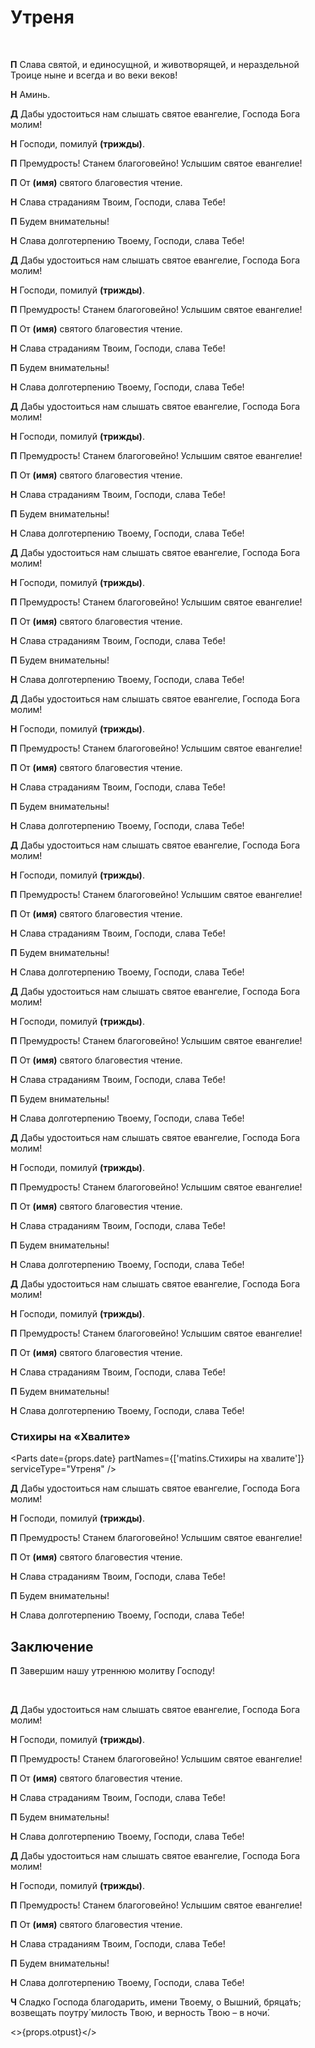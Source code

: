 
<span id="nachalo" />

# Утреня

<br />

**П** Слава святой, и единосущной, и животворящей, и нераздельной Троице ныне и всегда и во веки веков!

**Н** Аминь.

<MdxLoader src="Matins/VelikayaEktenia" lang={props.lang} />

<MdxLoader src="Matins/Prayer1" lang={props.lang} />

<MdxLoader src="Matins/Aliluja4" lang={props.lang} />

<MdxLoader src="Shared/TroparionPassion2" lang={props.lang} />

**Д** Дабы удостоиться нам слышать святое евангелие, Господа Бога молим!

**Н** Господи, помилуй **(трижды)**.

**П** Премудрость! Станем благоговейно! Услышим святое евангелие!

**П** От **(имя)** святого благовестия чтение.

**Н** Слава страданиям Твоим, Господи, слава Тебе!

**П** Будем внимательны!

<div>
    <ReadingsForService readingsForService={{ 'Великой Пятницы': ['Ин., 46 зач., XIII, 31 - XVIII, 1.'] }} />
</div>

**Н** Слава долготерпению Твоему, Господи, слава Тебе!

<MdxLoader src="Matins/AntifonyVelPiat3" lang={props.lang} />

**Д** Дабы удостоиться нам слышать святое евангелие, Господа Бога молим!

**Н** Господи, помилуй **(трижды)**.

**П** Премудрость! Станем благоговейно! Услышим святое евангелие!

**П** От **(имя)** святого благовестия чтение.

**Н** Слава страданиям Твоим, Господи, слава Тебе!

**П** Будем внимательны!

<div>
    <ReadingsForService readingsForService={{ 'Великой Пятницы': ['Ин., 58 зач., XVIII, 1-28.'] }} />
</div>

**Н** Слава долготерпению Твоему, Господи, слава Тебе!

<MdxLoader src="Matins/AntifonyVelPiat6" lang={props.lang} />

**Д** Дабы удостоиться нам слышать святое евангелие, Господа Бога молим!

**Н** Господи, помилуй **(трижды)**.

**П** Премудрость! Станем благоговейно! Услышим святое евангелие!

**П** От **(имя)** святого благовестия чтение.

**Н** Слава страданиям Твоим, Господи, слава Тебе!

**П** Будем внимательны!

<div>
    <ReadingsForService readingsForService={{ 'Великой Пятницы': ['Мф., 109 зач., XXVI, 57-75.'] }} />
</div>

**Н** Слава долготерпению Твоему, Господи, слава Тебе!

<MdxLoader src="Matins/AntifonyVelPiat9" lang={props.lang} />

**Д** Дабы удостоиться нам слышать святое евангелие, Господа Бога молим!

**Н** Господи, помилуй **(трижды)**.

**П** Премудрость! Станем благоговейно! Услышим святое евангелие!

**П** От **(имя)** святого благовестия чтение.

**Н** Слава страданиям Твоим, Господи, слава Тебе!

**П** Будем внимательны!

<div>
    <ReadingsForService readingsForService={{ 'Великой Пятницы': ['Ин., 59 зач., XVIII, 28 - XIX, 16.'] }} />
</div>

**Н** Слава долготерпению Твоему, Господи, слава Тебе!

<MdxLoader src="Matins/AntifonyVelPiat12" lang={props.lang} />

**Д** Дабы удостоиться нам слышать святое евангелие, Господа Бога молим!

**Н** Господи, помилуй **(трижды)**.

**П** Премудрость! Станем благоговейно! Услышим святое евангелие!

**П** От **(имя)** святого благовестия чтение.

**Н** Слава страданиям Твоим, Господи, слава Тебе!

**П** Будем внимательны!

<div>
    <ReadingsForService readingsForService={{ 'Великой Пятницы': ['Мф., 111 зач., XXVII, 3-32.'] }} />
</div>

**Н** Слава долготерпению Твоему, Господи, слава Тебе!

<MdxLoader src="Matins/AntifonyVelPiat15" lang={props.lang} />

**Д** Дабы удостоиться нам слышать святое евангелие, Господа Бога молим!

**Н** Господи, помилуй **(трижды)**.

**П** Премудрость! Станем благоговейно! Услышим святое евангелие!

**П** От **(имя)** святого благовестия чтение.

**Н** Слава страданиям Твоим, Господи, слава Тебе!

**П** Будем внимательны!

<div>
    <ReadingsForService readingsForService={{ 'Великой Пятницы': ['Мк., 67 зач., XV, 16-32.'] }} />
</div>

**Н** Слава долготерпению Твоему, Господи, слава Тебе!

<MdxLoader src="Shared/Blazhenstva" lang={props.lang} />

<Prokimens day={props.day} date={props.date} />

**Д** Дабы удостоиться нам слышать святое евангелие, Господа Бога молим!

**Н** Господи, помилуй **(трижды)**.

**П** Премудрость! Станем благоговейно! Услышим святое евангелие!

**П** От **(имя)** святого благовестия чтение.

**Н** Слава страданиям Твоим, Господи, слава Тебе!

**П** Будем внимательны!

<div>
    <ReadingsForService readingsForService={{ 'Великой Пятницы': ['Мф., 113 зач., XXVII, 33-54.'] }} />
</div>

**Н** Слава долготерпению Твоему, Господи, слава Тебе!

<MdxLoader src="Matins/Prayer10" lang={props.lang} />

<Psalm50 lang={props.lang} />

**Д** Дабы удостоиться нам слышать святое евангелие, Господа Бога молим!

**Н** Господи, помилуй **(трижды)**.

**П** Премудрость! Станем благоговейно! Услышим святое евангелие!

**П** От **(имя)** святого благовестия чтение.

**Н** Слава страданиям Твоим, Господи, слава Тебе!

**П** Будем внимательны!

<div>
    <ReadingsForService readingsForService={{ 'Великой Пятницы': ['Лк., 111 зач., XXIII, 32-49.'] }} />
</div>

**Н** Слава долготерпению Твоему, Господи, слава Тебе!

<MdxLoader src="Matins/PassionFridayCanon" lang={props.lang} />

<MdxLoader src="Matins/Prayer11" lang={props.lang} />

<Exapostilari date={props.date} />

**Д** Дабы удостоиться нам слышать святое евангелие, Господа Бога молим!

**Н** Господи, помилуй **(трижды)**.

**П** Премудрость! Станем благоговейно! Услышим святое евангелие!

**П** От **(имя)** святого благовестия чтение.

**Н** Слава страданиям Твоим, Господи, слава Тебе!

**П** Будем внимательны!

<div>
    <ReadingsForService readingsForService={{ 'Великой Пятницы': ['Ин., 61 зач., XIX, 25-37.'] }} />
</div>

**Н** Слава долготерпению Твоему, Господи, слава Тебе!

<MdxLoader src="Matins/HvalitniePsalmi" lang={props.lang} lent />

### Стихиры на «Хвалите»

<Parts date={props.date} partNames={['matins.Cтихиры на хвалите']} serviceType="Утреня" />

**Д** Дабы удостоиться нам слышать святое евангелие, Господа Бога молим!

**Н** Господи, помилуй **(трижды)**.

**П** Премудрость! Станем благоговейно! Услышим святое евангелие!

**П** От **(имя)** святого благовестия чтение.

**Н** Слава страданиям Твоим, Господи, слава Тебе!

**П** Будем внимательны!

<div>
    <ReadingsForService readingsForService={{ 'Великой Пятницы': ['Мк., 69 зач., XV, 43-47.'] }} />
</div>

**Н** Слава долготерпению Твоему, Господи, слава Тебе!

<MdxLoader src="Matins/SlavoslovieLent" lang={props.lang} short={props.isEasterOffsetRange(-2)} />

## Заключение

**П** Завершим нашу утреннюю молитву Господу!

<MdxLoader src="Matins/Prayer12" lang={props.lang} />
<br />
<MdxLoader src="Matins/PrayerGlavopriklonnaja" lang={props.lang} />

**Д** Дабы удостоиться нам слышать святое евангелие, Господа Бога молим!

**Н** Господи, помилуй **(трижды)**.

**П** Премудрость! Станем благоговейно! Услышим святое евангелие!

**П** От **(имя)** святого благовестия чтение.

**Н** Слава страданиям Твоим, Господи, слава Тебе!

**П** Будем внимательны!

<div>
    <ReadingsForService readingsForService={{ 'Великой Пятницы': ['Ин., 62 зач., XIX, 38-42.'] }} />
</div>

**Н** Слава долготерпению Твоему, Господи, слава Тебе!

<MdxLoader src="Matins/PassionFridayStihiriNaStihah" lang={props.lang} />

**Д** Дабы удостоиться нам слышать святое евангелие, Господа Бога молим!

**Н** Господи, помилуй **(трижды)**.

**П** Премудрость! Станем благоговейно! Услышим святое евангелие!

**П** От **(имя)** святого благовестия чтение.

**Н** Слава страданиям Твоим, Господи, слава Тебе!

**П** Будем внимательны!

<div>
    <ReadingsForService readingsForService={{ 'Великой Пятницы': ['Мф., 114 зач., XXVII, 62-66.'] }} />
</div>

**Н** Слава долготерпению Твоему, Господи, слава Тебе!

**Ч** Сладко Господа благодарить, имени Твоему, о Вышний, бряца́ть; возвещать поутру́ милость Твою, и верность Твою – в ночи́.

<MdxLoader src="Shared/STrisvatogo" lang={props.lang} />

<MdxLoader src="Matins/TropProrPassionFriday" lang={props.lang} />

<>{props.otpust}</>
